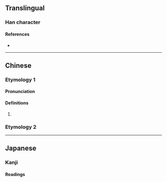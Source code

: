 {{character info}}
==Translingual==

===Han character===
{{Han char|rn=9|rad=人|as=02|sn=4|four=28200|canj=OC|ids=⿰亻八}}

====References====
* {{Han ref|kx=0091.160|dkj=00356|dj=0194.010|hdz=10109.010|uh=4EC8|ud=20168|bh=C954|bd=51540}}

----

==Chinese==
{{zh-forms}}

===Etymology 1===
====Pronunciation====
{{zh-pron
|m=Bā
|c=baat3
|mc=
|oc=
|ma=
|cat=pn
}}

====Definitions====
{{zh-hanzi}}

# {{surname|zh}}

===Etymology 2===
{{zh-see|捌|v|Min: know}}

----

==Japanese==

===Kanji===
{{ja-kanji|grade=|rs=人02}}

====Readings====
{{ja-readings
|goon=はち
|kanon=はつ
}}